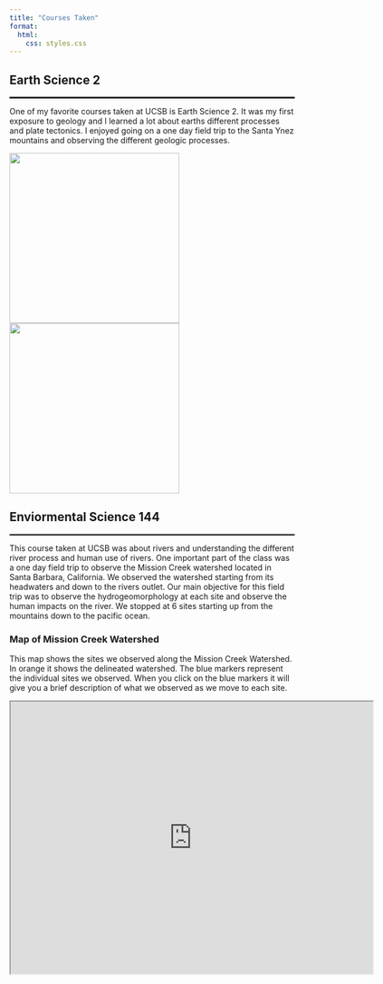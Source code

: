 ```yaml
---
title: "Courses Taken"
format:
  html:
    css: styles.css
---
```


## Earth Science 2

<hr style="height: 3px; background-color: black; border: none;">

One of my favorite courses taken at UCSB is Earth Science 2. It was my first exposure to geology and I learned a lot about earths different processes and plate tectonics. I enjoyed going on a one day field trip to the Santa Ynez mountains and observing the different geologic processes.

::: {layout="[[2]]" gap="10px" layout-align="center"}
![](media/Santa_Ynez_1.jpg){style="width:300px; height:300px;"}
![](media/Santa_Ynez3.jpg){style="width:300px; height:300px;"}
:::


##  Enviormental Science 144
<hr style="height: 2px; background-color: black; border: none;">
This course taken at UCSB was about rivers and understanding the different river process and human use of rivers. One important part of the class was a one day field trip to observe the Mission Creek watershed located in Santa Barbara, California. We observed the watershed starting from its headwaters and down to the rivers outlet. Our main objective for this field trip was to observe the hydrogeomorphology at each site and observe the human impacts on the river. We stopped at 6 sites starting up from the mountains down to the pacific ocean.

### Map of Mission Creek Watershed
This map shows the sites we observed along the Mission Creek Watershed. In orange it shows the delineated watershed. The blue markers represent the individual sites we observed. When you click on the blue markers it will give you a brief description of what we observed as we move to each site.

<iframe src="https://www.google.com/maps/d/u/0/embed?mid=100mdI47ok1B-40-6V60RdEW-OJ1WLng&ehbc=2E312F" width="640" height="480"></iframe>


